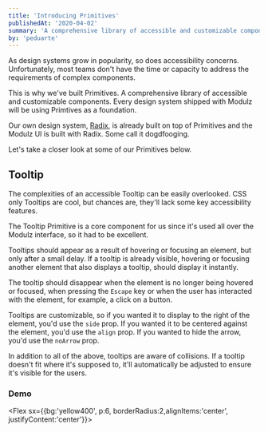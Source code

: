 ```yaml
---
title: 'Introducing Primitives'
publishedAt: '2020-04-02'
summary: 'A comprehensive library of accessible and customizable components.'
by: 'peduarte'
---
```



As design systems grow in popularity, so does accessibility concerns. Unfortunately, most teams don't have the time or capacity to address the requirements of complex components.

This is why we've built Primitives. A comprehensive library of accessible and customizable components. Every design system shipped with Modulz will be using Primtives as a foundation.

Our own design system, [Radix](https://radix.modulz.app), is already built on top of Primitives and the Modulz UI is built with Radix. Some call it dogdfooging.

Let's take a closer look at some of our Primitives below.

## Tooltip

The complexities of an accessible Tooltip can be easily overlooked. CSS only Tooltips are cool, but chances are, they'll lack some key accessibility features.

The Tooltip Primitive is a core component for us since it's used all over the Modulz interface, so it had to be excellent.

<ProductVideo src={tooltip} />

Tooltips should appear as a result of hovering or focusing an element, but only after a small delay. If a tooltip is already visible, hovering or focusing another element that also displays a tooltip, should display it instantly.

The tooltip should disappear when the element is no longer being hovered or focused, when pressing the `Escape` key or when the user has interacted with the element, for example, a click on a button.

Tooltips are customizable, so if you wanted it to display to the right of the element, you'd use the `side` prop. If you wanted it to be centered against the element, you'd use the `align` prop. If you wanted to hide the arrow, you'd use the `noArrow` prop.

In addition to all of the above, tooltips are aware of collisions. If a tooltip doesn't fit where it's supposed to, it'll automatically be adjusted to ensure it's visible for the users.

### Demo

<Flex sx={{bg:'yellow400', p:6, borderRadius:2,alignItems:'center', justifyContent:'center'}}>

<Tooltip label="Remove property" align="center">
  <IconButton>
    <TrashIcon />
  </IconButton>
</Tooltip>

<Tooltip label="Close popover" side="top" align="center">
  <IconButton ml={2}>
    <CrossIcon />
  </IconButton>
</Tooltip>

<Tooltip label="Reload window" align="center">
  <IconButton ml={2}>
    <ReloadIcon />
  </IconButton>
</Tooltip>

</Flex>
